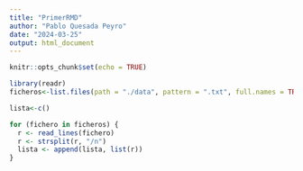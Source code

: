 ```yaml
---
title: "PrimerRMD"
author: "Pablo Quesada Peyro"
date: "2024-03-25"
output: html_document
---
```


```r
knitr::opts_chunk$set(echo = TRUE)
```

```r
library(readr)
ficheros<-list.files(path = "./data", pattern = ".txt", full.names = TRUE)

lista<-c()

for (fichero in ficheros) {
  r <- read_lines(fichero)
  r <- strsplit(r, "/n")
  lista <- append(lista, list(r))
}
```

